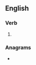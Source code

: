 ==English==

===Verb===
{{head|en|verb form}}

# {{en-past of|trepan}}

===Anagrams===
* {{anagrams|en|a=adeenprt|parented|prætend}}